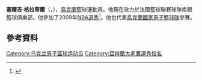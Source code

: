 '''塞爾吉·格拉蒂爾'''（{{lang-uk|'''Сергій Гладир'''}}，{{bd|1989年|10月17日}}），[[烏克蘭|烏克蘭]]籃球運動員。他現在效力於法國籃球聯賽球隊南錫籃球俱樂部。他參加了2009年[[NBA選秀|NBA選秀]]<ref>{{cite news|title=Draft Pick Gladyr Sets Example For Young Ukrainians|url=http://www.fibaeurope.com/cid_WI0u,B3DGtkbYppl6GwCd1.coid_zA-kLpbpHnQebNWITBgpc1.articleMode_on.html|accessdate=5 September 2014|work=fibaeurope.com|date=23 July 2009|archive-date=2018-08-09|archive-url=https://web.archive.org/web/20180809060623/http://www.fibaeurope.com/cid_WI0u,B3DGtkbYppl6GwCd1.coid_zA-kLpbpHnQebNWITBgpc1.articleMode_on.html}}</ref>。他也代表[[烏克蘭國家男子籃球隊|烏克蘭國家男子籃球隊]]參賽。

==參考資料==
{{Reflist}}

{{2009 NBA Draft}}

{{DEFAULTSORT:Gladyr, Sergiy}}
[[Category:乌克兰男子篮球运动员|Category:乌克兰男子篮球运动员]]
[[Category:亞特蘭大老鷹選秀指名|Category:亞特蘭大老鷹選秀指名]]